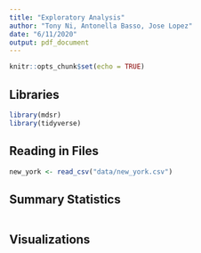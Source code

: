 ```yaml
---
title: "Exploratory Analysis"
author: "Tony Ni, Antonella Basso, Jose Lopez"
date: "6/11/2020"
output: pdf_document
---
```


```r
knitr::opts_chunk$set(echo = TRUE)
```

## Libraries
```r
library(mdsr)
library(tidyverse)
```


## Reading in Files

```r
new_york <- read_csv("data/new_york.csv")
```

## Summary Statistics

```r

```


## Visualizations

```r

```


